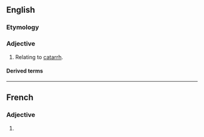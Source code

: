 ==English==

===Etymology===
{{suffix|en|catarrh|al}}

===Adjective===
{{en-adj}}

# Relating to [[catarrh]].

====Derived terms====
{{der2|en
|catarrhal fever
|anti-catarrhal
|anticatarrhal
|bovine malignant catarrhal fever
|catarrhally
|malignant catarrhal fever}}
----
==French==

===Adjective===
{{fr-adj}}

# {{l|en|catarrhal}}